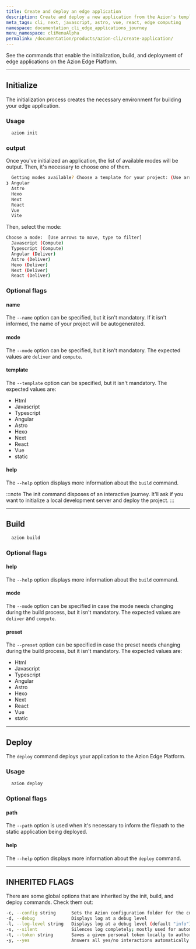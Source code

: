 ```yaml
---
title: Create and deploy an edge application
description: Create and deploy a new application from the Azion's templates.
meta_tags: cli, next, javascript, astro, vue, react, edge computing
namespace: documentation_cli_edge_applications_journey
menu_namespace: cliMenuAlpha
permalink: /documentation/products/azion-cli/create-application/
---
```


See the commands that enable the initialization, build, and deployment of edge applications on the Azion Edge Platform.

---

## Initialize

The initialization process creates the necessary environment for building your edge application.

### Usage

```sh
  azion init
```

### output 

Once you've initialized an application, the list of available modes will be output. Then, it's necessary to choose one of them.

```sh 
  Getting modes available? Choose a template for your project: (Use arrow keys)
❯ Angular 
  Astro 
  Hexo 
  Next 
  React 
  Vue 
  Vite 
```

Then, select the mode: 

```sh
Choose a mode:  [Use arrows to move, type to filter]
  Javascript (Compute)
  Typescript (Compute)
  Angular (Deliver)
  Astro (Deliver)
  Hexo (Deliver)
  Next (Deliver)
  React (Deliver) 
```

### Optional flags

#### name

The `--name` option can be specified, but it isn't mandatory. If it isn't informed, the name of your project will be autogenerated.

#### mode

The `--mode` option can be specified, but it isn't mandatory. The expected values are `deliver` and `compute`.

#### template

The `--template` option can be specified, but it isn't mandatory. The expected values are:

- Html
- Javascript
- Typescript
- Angular
- Astro
- Hexo
- Next 
- React
- Vue
- static

#### help

The `--help` option displays more information about the `build` command.

:::note 
The init command disposes of an interactive journey. It'll ask if you want to initialize a local development server and deploy the project.
:::

---

## Build

```bash
  azion build
```

### Optional flags

#### help

The `--help` option displays more information about the `build` command.

#### mode

The `--mode` option can be specified in case the mode needs changing during the build process, but it isn't mandatory. The expected values are `deliver` and `compute`.

#### preset

The `--preset` option can be specified in case the preset needs changing during the build process, but it isn't mandatory. The expected values are:

- Html
- Javascript
- Typescript
- Angular
- Astro
- Hexo
- Next 
- React
- Vue
- static

---

## Deploy 

The `deploy` command deploys your application to the Azion Edge Platform.

### Usage

```bash
  azion deploy
```

### Optional flags

#### path 

The `--path` option is used when it's necessary to inform the filepath to the static application being deployed.

#### help

The `--help` option displays more information about the `deploy` command.

---

## INHERITED FLAGS

There are some global options that are inherited by the init, build, and deploy commands. Check them out:

```sh
-c, --config string      Sets the Azion configuration folder for the current command only, without changing persistent settings.
-d, --debug              Displays log at a debug level
-l, --log-level string   Displays log at a debug level (default "info")
-s, --silent             Silences log completely; mostly used for automation purposes
-t, --token string       Saves a given personal token locally to authorize CLI commands
-y, --yes                Answers all yes/no interactions automatically with yes
``` 